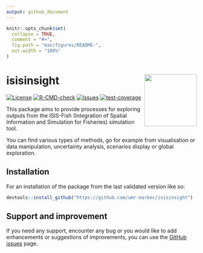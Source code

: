 ```yaml
---
output: github_document
---
```


<!-- README.md is generated from README.Rmd. Please edit that file -->

```r
knitr::opts_chunk$set(
  collapse = TRUE,
  comment = "#>",
  fig.path = "man/figures/README-",
  out.width = "100%"
)
```

# isisinsight <img src="man/figures/logo.png" align="right" height="138" alt="" />

<!-- badges: start -->
[![License](https://img.shields.io/badge/license-GPL--3-blue.svg)](https://github.com/umr-marbec/isisinsight)
[![R-CMD-check](https://github.com/umr-marbec/isisinsight/actions/workflows/R-CMD-check.yaml/badge.svg)](https://github.com/umr-marbec/isisinsight/actions/workflows/R-CMD-check.yaml)
[![Issues](https://img.shields.io/github/issues/umr-marbec/isisinsight/isisinsight.svg)](https://github.com/umr-marbec/isisinsight/issues)
[![test-coverage](https://github.com/umr-marbec/isisinsight/actions/workflows/test-coverage.yaml/badge.svg)](https://github.com/umr-marbec/isisinsight/actions/workflows/test-coverage.yaml)
<!-- badges: end -->

This package aims to provide processes for exploring outputs from the ISIS-Fish (Integration of Spatial Information and Simulation for Fisheries) simulation tool.

You can find various types of methods, go for example from visualisation or data manipulation, uncertainty analysis, scenarios display or global exploration.

## Installation

For an installation of the package from the last validated version like so:

```.r
devtools::install_github("https://github.com/umr-marbec/isisinsight")
```

## Support and improvement

If you need any support, encounter any bug or you would like to add enhancements or suggestions of improvements, you can use the [GitHub issues](https://github.com/umr-marbec/isisinsight/issues){.external target="_blank"} page. 
